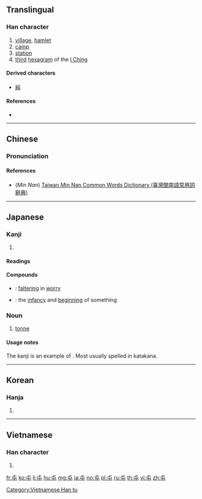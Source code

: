 {{also|屰}}
==Translingual==
{{Han etyl}}

===Han character===
{{Han char|rn=45|rad=屮|as=01|sn=4|four=50717|canj=PU}}

# [[village]], [[hamlet]]
# [[camp]]
# [[station]]
# [[third]] [[hexagram]] of the [[I Ching]]

====Derived characters====
* [[純]]

====References====
* {{Han ref|kx=0304.110|dkj=07828|dj=0603.050|hdz=10013.020|uh=5C6F|ud=23663|bh=A4D9|bd=42201}}

----

==Chinese==
{{zh-forms}}

===Pronunciation===
{{zh-pron
|m=tún,zhūn
|c=tyun4,zeon1
|h=
|mn=tūn
|w=
|mc=y
|oc=y
|ma=|ma2=
|cat=n
}}

====References====
* (''Min Nan'') [http://twblg.dict.edu.tw/holodict_new/index.html Taiwan Min Nan Common Words Dictionary (臺灣閩南語常用詞辭典)]

----

==Japanese==

===Kanji===
{{ja-kanji|grade=c|rs=屮01}}

# {{defn|lang=ja|sort=屮01}}

====Readings====
{{ja-readings|goon=[[ちゅん]] (chun), [[どん]] (don)|kanon=[[ちゅん]] (chun), [[とん]] (ton)|kun=[[たむろする]] (tamurosuru), [[たむろ]] (tamuro)}}

====Compounds====
{{der-top|Compounds}}
* {{ja-r|屯邅|ちゅんてん}}: [[faltering]] in [[worry]]
* {{ja-r|屯蒙|ちゅんもう}}: the [[infancy]] and [[beginning]] of something
{{der-bottom}}

===Noun===
{{ja-noun|トン|とん}}

# [[tonne]]

====Usage notes====
The kanji is an example of {{ateji|sort=とん}}. Most usually spelled in katakana.
----

==Korean==

===Hanja===
{{ko-hanja|hangeul=[[둔]], [[준]]|rv=dun, jun|mr=tun, chun}}

# {{defn|lang=ko|sort=屮01}}

----

==Vietnamese==

===Han character===
{{vi-readings|rs=屮01|hanviet=[[truân]], [[chồn]], [[đồn]], [[dồn]], [[nhún]], [[sồn]], [[thùn]], [[dùn]], [[đần]], [[đốn]], [[đún]], [[giỡn]], [[giùng]], [[tòn]]}}

# {{defn|lang=vi|sort=屮01}}

[[Category:Vietnamese Han tu]]

[[fr:屯]]
[[ko:屯]]
[[li:屯]]
[[hu:屯]]
[[mg:屯]]
[[ja:屯]]
[[no:屯]]
[[pl:屯]]
[[ru:屯]]
[[th:屯]]
[[vi:屯]]
[[zh:屯]]